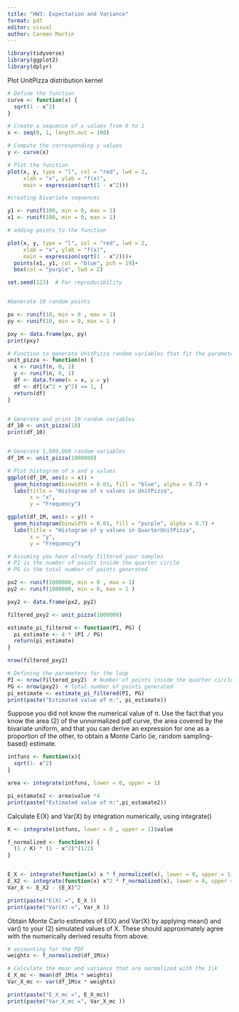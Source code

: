 ```yaml
---
title: "HW3: Expectation and Variance"
format: pdf
editor: visual
author: Carmen Martin
---
```


```r
library(tidyverse)
library(ggplot2)
library(dplyr)

```

Plot UnitPizza distribution kernel

```r
# Define the function
curve <- function(x) {
  sqrt(1 - x^2)
}

# Create a sequence of x values from 0 to 1
x <- seq(0, 1, length.out = 100)

# Compute the corresponding y values
y <- curve(x)

# Plot the function
plot(x, y, type = "l", col = "red", lwd = 2, 
     xlab = "x", ylab = "f(x)", 
     main = expression(sqrt(1 - x^2)))

```

```r

#creating bivariate sequences

y1 <- runif(100, min = 0, max = 1)
x1 <- runif(100, min = 0, max = 1)

# adding points to the function

plot(x, y, type = "l", col = "red", lwd = 2, 
     xlab = "x", ylab = "f(x)", 
     main = expression(sqrt(1 - x^2)))+
  points(x1, y1, col = "blue", pch = 19)+
  box(col = "purple", lwd = 2)


```

```r
set.seed(123)  # For reproducibility


#Generate 10 random points 

px <- runif(10, min = 0 , max = 1)
py <- runif(10, min = 0, max = 1 )

pxy <- data.frame(px, py)
print(pxy)

# Function to generate UnitPizza random variables that fit the parameters
unit_pizza <- function(n) {
  x <- runif(n, 0, 1)
  y <- runif(n, 0, 1)
  df <- data.frame(x = x, y = y)
  df <- df[(x^2 + y^2) <= 1, ]
  return(df)
}


# Generate and print 10 random variables
df_10 <- unit_pizza(10)
print(df_10)


# Generate 1,000,000 random variables
df_1M <- unit_pizza(1000000)

# Plot histogram of x and y values
ggplot(df_1M, aes(x = x)) +
  geom_histogram(binwidth = 0.01, fill = "blue", alpha = 0.7) +
  labs(title = "Histogram of x values in UnitPizza",
       x = "x",
       y = "Frequency")

ggplot(df_1M, aes(x = y)) +
  geom_histogram(binwidth = 0.01, fill = "purple", alpha = 0.7) +
  labs(title = "Histogram of y values in QuarterUnitPizza",
       x = "y",
       y = "Frequency")


```

```r

# Assuming you have already filtered your samples
# PI is the number of points inside the quarter circle
# PG is the total number of points generated

px2 <- runif(1000000, min = 0 , max = 1)
py2 <- runif(1000000, min = 0, max = 1 )

pxy2 <- data.frame(px2, py2)

filtered_pxy2 <- unit_pizza(1000000)

estimate_pi_filtered <- function(PI, PG) {
  pi_estimate <- 4 * (PI / PG)
  return(pi_estimate)
}

nrow(filtered_pxy2)

# Defining the parameters for the loop
PI <- nrow(filtered_pxy2)  # Number of points inside the quarter circle
PG <- nrow(pxy2)  # Total number of points generated
pi_estimate <- estimate_pi_filtered(PI, PG)
print(paste("Estimated value of π:", pi_estimate))


```

Suppose you did not know the numerical value of π. Use the fact that you know the area (2)
of the unnormalized pdf curve, the area covered by the bivariate uniform, and that you
can derive an expression for one as a proportion of the other, to obtain a Monte Carlo (ie,
random sampling-based) estimate.


```r

intfuns <- function(x){
  sqrt(1- x^2)
}

area <- integrate(intfuns, lower = 0, upper = 1)

pi_estamate2 <- area$value *4
print(paste("Estimated value of π:",pi_estamate2))

```

Calculate E(X) and Var(X) by integration numerically, using integrate()

```r


K <- integrate(intfuns, lower = 0 , upper = 1)$value

f_normalized <- function(x) {
  (1 / K) * (1 - x^2)^(1/2)
}


E_X <- integrate(function(x) x * f_normalized(x), lower = 0, upper = 1)$value
E_X2 <- integrate(function(x) x^2 * f_normalized(x), lower = 0, upper = 1)$value
Var_X <- E_X2 - (E_X)^2

print(paste("E(X) =", E_X ))
print(paste("Var(X) =", Var_X ))


```

Obtain Monte Carlo estimates of E(X) and Var(X) by applying mean() and var() to your (2)
simulated values of X. These should approximately agree with the numerically derived
results from above.

```r


# accounting for the PDF
weights <- f_normalized(df_1M$x)

# Calculate the mean and variance that are normalized with the 1\k 
E_X_mc <- mean(df_1M$x * weights)
Var_X_mc <- var(df_1M$x * weights)

print(paste("E_X_mc =", E_X_mc))
print(paste("Var_X_mc =", Var_X_mc ))


```
